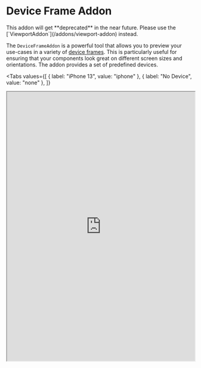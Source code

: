 # Device Frame Addon

<Warning>
  This addon will get **deprecated** in the near future. Please use the
  [`ViewportAddon`](/addons/viewport-addon) instead.
</Warning>

The `DeviceFrameAddon` is a powerful tool that allows you to preview your use-cases
in a variety of [device frames](https://pub.dev/packages/device_frame). This is particularly useful for ensuring that your
components look great on different screen sizes and orientations. The addon provides a
set of predefined devices.

<Tabs
  values={[
    { label: "iPhone 13", value: "iphone" },
    { label: "No Device", value: "none" },
  ]}
>
  <TabItem value="iphone">
    <iframe
      src="https://demo.widgetbook.io/#/?path=features/basket/basketscreen/default&preview"
      width="100%"
      height="720px"
    />
  </TabItem>
  <TabItem value="none">
    <iframe
      src="https://demo.widgetbook.io/#/?path=features/basket/basketscreen/default&device={name:None}&preview"
      width="100%"
      height="720px"
    />
  </TabItem>
</Tabs>

## Usage

```dart title=widgetbook/lib/main.dart
class WidgetbookApp extends StatelessWidget {
  const WidgetbookApp({super.key});

  @override
  Widget build(BuildContext context) {
    return Widgetbook(
      // ...
      addons: [
        DeviceFrameAddon( // [!code highlight]
          devices: [ // [!code highlight]
            Devices.ios.iPhoneSE, // [!code highlight]
            Devices.ios.iPhone13, // [!code highlight]
          ], // [!code highlight]
        ), // [!code highlight]
      ],
    );
  }
}
```

<Info>

You can define your own [custom device](https://pub.dev/packages/device_frame#creating-a-custom-generic-device) by using the `DeviceInfo` class:

```dart
DeviceInfo.genericPhone(
  id: 'android-device',
  name: 'Android Device',
  platform: TargetPlatform.android,
  screenSize: const Size(412, 732),
)
```

</Info>

## Order

Since the [order of addons](/addons#order-of-addons) matters. The `DeviceFrameAddon` should be used **before all other addons**.

## Multi-snapshot Support

The `DeviceFrameAddon` is not supported in the [Multi Snapshot Reviews](/cloud/reviews/multi-snapshot) yet. However, you can use the [`ViewportAddon`](/addons/viewport-addon) to achieve a similar effect.
